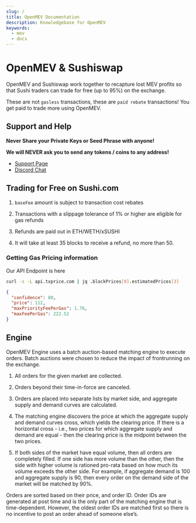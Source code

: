```yaml
---
slug: /
title: OpenMEV Documentation
description: Knowledgebase for OpenMEV
keywords:
  - mev
  - docs
---
```



# OpenMEV & Sushiswap

OpenMEV and Sushiswap work together to recapture lost MEV profits so that Sushi
traders can trade for free (up to 95%) on the exchange.

These are not `gasless` transactions, these are `paid rebate` transactions! 
You get paid to trade more using OpenMEV.

## Support and Help

**Never Share your Private Keys or Seed Phrase with anyone!**

**We will NEVER ask you to send any tokens / coins to any address!**

- [Support Page](https://openmev.page.link/support)
- [Discord Chat](https://openmev.page.link/support-chat)


## Trading for Free on Sushi.com

1. `baseFee` amount is subject to transaction cost rebates

2. Transactions with a slippage tolerance of 1% or higher are eligible for gas
   refunds

3. Refunds are paid out in ETH/WETH/xSUSHI

4. It will take at least 35 blocks to receive a refund, no more than 50.

### Getting Gas Pricing information

Our API Endpoint is here

```bash
curl -s -L api.txprice.com | jq .blockPrices[0].estimatedPrices[3]
```

```json
{
  "confidence": 80,
  "price": 112,
  "maxPriorityFeePerGas": 1.76,
  "maxFeePerGas": 222.52
}
```

## Engine

OpenMEV Engine uses a batch auction-based matching engine to execute orders.
Batch auctions were chosen to reduce the impact of frontrunning on the exchange.

1. All orders for the given market are collected.

2. Orders beyond their time-in-force are canceled.

3. Orders are placed into separate lists by market side, and aggregate supply
   and demand curves are calculated.

4. The matching engine discovers the price at which the aggregate supply and
   demand curves cross, which yields the clearing price. If there is a
   horizontal cross - i.e., two prices for which aggregate supply and demand are
   equal - then the clearing price is the midpoint between the two prices.

5. If both sides of the market have equal volume, then all orders are completely
   filled. If one side has more volume than the other, then the side with higher
   volume is rationed pro-rata based on how much its volume exceeds the other
   side. For example, if aggregate demand is 100 and aggregate supply is 90,
   then every order on the demand side of the market will be matched by 90%.

Orders are sorted based on their price, and order ID. Order IDs are generated at
post time and is the only part of the matching engine that is time-dependent.
However, the oldest order IDs are matched first so there is no incentive to post
an order ahead of someone else’s.


